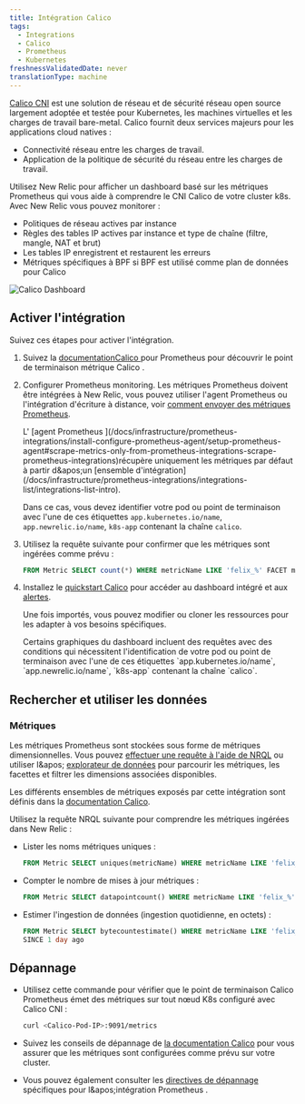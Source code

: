```yaml
---
title: Intégration Calico
tags:
  - Integrations
  - Calico
  - Prometheus
  - Kubernetes
freshnessValidatedDate: never
translationType: machine
---
```


[Calico CNI](https://github.com/projectcalico/calico) est une solution de réseau et de sécurité réseau open source largement adoptée et testée pour Kubernetes, les machines virtuelles et les charges de travail bare-metal. Calico fournit deux services majeurs pour les applications cloud natives :

* Connectivité réseau entre les charges de travail.
* Application de la politique de sécurité du réseau entre les charges de travail.

Utilisez New Relic pour afficher un dashboard basé sur les métriques Prometheus qui vous aide à comprendre le CNI Calico de votre cluster k8s. Avec New Relic vous pouvez monitorer :

* Politiques de réseau actives par instance
* Règles des tables IP actives par instance et type de chaîne (filtre, mangle, NAT et brut)
* Les tables IP enregistrent et restaurent les erreurs
* Métriques spécifiques à BPF si BPF est utilisé comme plan de données pour Calico

<img title="Calico Dashboard" alt="Calico Dashboard" src="/images/kubernetes_screenshot-crop_calico-dashboard.webp" />

## Activer l&apos;intégration

Suivez ces étapes pour activer l&apos;intégration.

1. Suivez la [documentationCalico ](https://projectcalico.docs.tigera.io/maintenance/monitor/monitor-component-metrics)pour Prometheus pour découvrir le point de terminaison métrique Calico .

2. Configurer Prometheus monitoring. Les métriques Prometheus doivent être intégrées à New Relic, vous pouvez utiliser l&apos;agent Prometheus ou l&apos;intégration d&apos;écriture à distance, voir [comment envoyer des métriques Prometheus](/docs/infrastructure/prometheus-integrations/install-configure-prometheus-agent/get-started/send-prometheus-metric-data-new-relic/).

   <Callout variant="important">
     L&apos; [agent Prometheus ](/docs/infrastructure/prometheus-integrations/install-configure-prometheus-agent/setup-prometheus-agent#scrape-metrics-only-from-prometheus-integrations-scrape-prometheus-integrations)récupère uniquement les métriques par défaut à partir d&amp;apos;un [ensemble d&apos;intégration](/docs/infrastructure/prometheus-integrations/integrations-list/integrations-list-intro).

     Dans ce cas, vous devez identifier votre pod ou point de terminaison avec l&apos;une de ces étiquettes `app.kubernetes.io/name`, `app.newrelic.io/name`, `k8s-app` contenant la chaîne `calico`.
   </Callout>

3. Utilisez la requête suivante pour confirmer que les métriques sont ingérées comme prévu :

   ```sql
   FROM Metric SELECT count(*) WHERE metricName LIKE 'felix_%' FACET metricName LIMIT MAX
   ```

4. Installez le [quickstart Calico](https://newrelic.com/instant-observability/calico-newrelic) pour accéder au dashboard intégré et aux [alertes](/docs/alerts-applied-intelligence/new-relic-alerts/learn-alerts/introduction-alerts/).

   Une fois importés, vous pouvez modifier ou cloner les ressources pour les adapter à vos besoins spécifiques.

   <Callout variant="important">
     Certains graphiques du dashboard incluent des requêtes avec des conditions qui nécessitent l&apos;identification de votre pod ou point de terminaison avec l&apos;une de ces étiquettes `app.kubernetes.io/name`, `app.newrelic.io/name`, `k8s-app` contenant la chaîne `calico`.
   </Callout>

## Rechercher et utiliser les données

### Métriques

Les métriques Prometheus sont stockées sous forme de métriques dimensionnelles. Vous pouvez [effectuer une requête à l&apos;aide de NRQL](/docs/telemetry-data-platform/get-data/apis/query-metric-data-type/) ou utiliser l&amp;apos; [explorateur de données](/docs/query-your-data/explore-query-data/browse-data/introduction-data-explorer/) pour parcourir les métriques, les facettes et filtrer les dimensions associées disponibles.

Les différents ensembles de métriques exposés par cette intégration sont définis dans la [documentation Calico](https://projectcalico.docs.tigera.io/reference/felix/prometheus).

Utilisez la requête NRQL suivante pour comprendre les métriques ingérées dans New Relic :

* Lister les noms métriques uniques :

  ```sql
  FROM Metric SELECT uniques(metricName) WHERE metricName LIKE 'felix_%' LIMIT MAX
  ```

* Compter le nombre de mises à jour métriques :

  ```sql
  FROM Metric SELECT datapointcount() WHERE metricName LIKE 'felix_%' LIMIT MAX
  ```

* Estimer l&apos;ingestion de données (ingestion quotidienne, en octets) :

  ```sql
  FROM Metric SELECT bytecountestimate() WHERE metricName LIKE 'felix_%' 
  SINCE 1 day ago
  ```

## Dépannage

* Utilisez cette commande pour vérifier que le point de terminaison Calico Prometheus émet des métriques sur tout nœud K8s configuré avec Calico CNI :

  ```sh
  curl <Calico-Pod-IP>:9091/metrics
  ```

* Suivez les conseils de dépannage de [la documentation Calico](https://projectcalico.docs.tigera.io/maintenance/monitor/monitor-component-metrics) pour vous assurer que les métriques sont configurées comme prévu sur votre cluster.

* Vous pouvez également consulter les [directives de dépannage](/docs/infrastructure/prometheus-integrations/troubleshooting/no-data-appears-prometheus-integration) spécifiques pour l&amp;apos;intégration Prometheus .